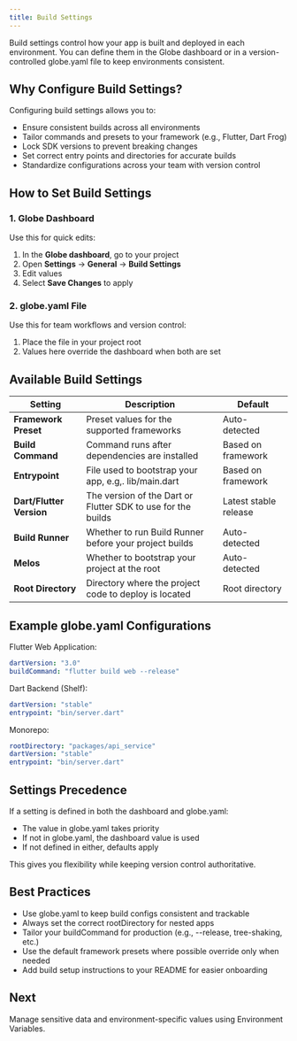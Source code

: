 ```yaml
---
title: Build Settings
---
```


Build settings control how your app is built and deployed in each environment. You can define them in the Globe dashboard or in a version-controlled globe.yaml file to keep environments consistent.

## Why Configure Build Settings?

Configuring build settings allows you to:

- Ensure consistent builds across all environments
- Tailor commands and presets to your framework (e.g., Flutter, Dart Frog)
- Lock SDK versions to prevent breaking changes
- Set correct entry points and directories for accurate builds
- Standardize configurations across your team with version control

## How to Set Build Settings

### 1. Globe Dashboard

Use this for quick edits:

1. In the **Globe dashboard**, go to your project
2. Open **Settings** → **General** → **Build Settings**
3. Edit values
4. Select **Save Changes** to apply

### 2. globe.yaml File

Use this for team workflows and version control:

1. Place the file in your project root
2. Values here override the dashboard when both are set

## Available Build Settings

| **Setting**              | **Description**                                              | **Default**           |
| ------------------------ | ------------------------------------------------------------ | --------------------- |
| **Framework Preset**     | Preset values for the supported frameworks                   | Auto-detected         |
| **Build Command**        | Command runs after dependencies are installed                | Based on framework    |
| **Entrypoint**           | File used to bootstrap your app, e.g,. lib/main.dart         | Based on framework    |
| **Dart/Flutter Version** | The version of the Dart or Flutter SDK to use for the builds | Latest stable release |
| **Build Runner**         | Whether to run Build Runner before your project builds       | Auto-detected         |
| **Melos**                | Whether to bootstrap your project at the root                | Auto-detected         |
| **Root Directory**       | Directory where the project code to deploy is located        | Root directory        |

## Example globe.yaml Configurations

Flutter Web Application:

```yaml
dartVersion: "3.0"
buildCommand: "flutter build web --release"
```

Dart Backend (Shelf):

```yaml
dartVersion: "stable"
entrypoint: "bin/server.dart"
```

Monorepo:

```yaml
rootDirectory: "packages/api_service"
dartVersion: "stable"
entrypoint: "bin/server.dart"
```

## Settings Precedence

If a setting is defined in both the dashboard and globe.yaml:

- The value in globe.yaml takes priority
- If not in globe.yaml, the dashboard value is used
- If not defined in either, defaults apply

This gives you flexibility while keeping version control authoritative.

## Best Practices

- Use globe.yaml to keep build configs consistent and trackable
- Always set the correct rootDirectory for nested apps
- Tailor your buildCommand for production (e.g., --release, tree-shaking, etc.)
- Use the default framework presets where possible override only when needed
- Add build setup instructions to your README for easier onboarding

## Next

Manage sensitive data and environment-specific values using Environment Variables.
